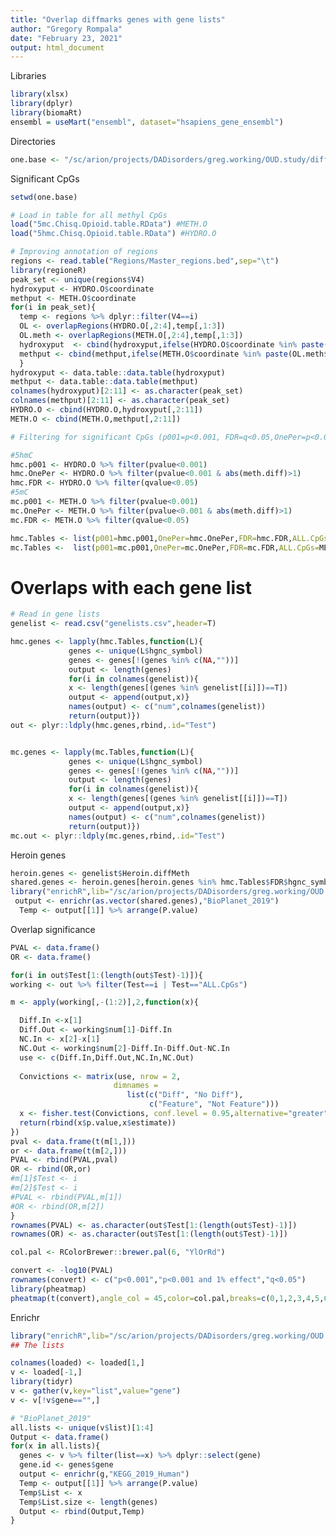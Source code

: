 ---
title: "Overlap diffmarks genes with gene lists"
author: "Gregory Rompala"
date: "February 23, 2021"
output: html_document
---

Libraries
```{r,message=FALSE}
library(xlsx)
library(dplyr)
library(biomaRt)
ensembl = useMart("ensembl", dataset="hsapiens_gene_ensembl")

```

Directories
```{r}
one.base <- "/sc/arion/projects/DADisorders/greg.working/OUD.study/diffanalysis"
```


Significant CpGs
```{r}
setwd(one.base)

# Load in table for all methyl CpGs
load("5mc.Chisq.Opioid.table.RData") #METH.O
load("5hmc.Chisq.Opioid.table.RData") #HYDRO.O

# Improving annotation of regions
regions <- read.table("Regions/Master_regions.bed",sep="\t")
library(regioneR)
peak_set <- unique(regions$V4)
hydroxyput <- HYDRO.O$coordinate
methput <- METH.O$coordinate
for(i in peak_set){
  temp <- regions %>% dplyr::filter(V4==i)
  OL <- overlapRegions(HYDRO.O[,2:4],temp[,1:3])
  OL.meth <- overlapRegions(METH.O[,2:4],temp[,1:3])
  hydroxyput  <- cbind(hydroxyput,ifelse(HYDRO.O$coordinate %in% paste(OL$chr,OL$startA,sep="."),"1","0"))
  methput <- cbind(methput,ifelse(METH.O$coordinate %in% paste(OL.meth$chr,OL.meth$startA,sep="."),"1","0"))
  }
hydroxyput <- data.table::data.table(hydroxyput)
methput <- data.table::data.table(methput)
colnames(hydroxyput)[2:11] <- as.character(peak_set)
colnames(methput)[2:11] <- as.character(peak_set)
HYDRO.O <- cbind(HYDRO.O,hydroxyput[,2:11])
METH.O <- cbind(METH.O,methput[,2:11])

# Filtering for significant CpGs (p001=p<0.001, FDR=q<0.05,OnePer=p<0.001+1%effect size)

#5hmC
hmc.p001 <- HYDRO.O %>% filter(pvalue<0.001)
hmc.OnePer <- HYDRO.O %>% filter(pvalue<0.001 & abs(meth.diff)>1)
hmc.FDR <- HYDRO.O %>% filter(qvalue<0.05)
#5mC
mc.p001 <- METH.O %>% filter(pvalue<0.001)
mc.OnePer <- METH.O %>% filter(pvalue<0.001 & abs(meth.diff)>1)
mc.FDR <- METH.O %>% filter(qvalue<0.05)

hmc.Tables <- list(p001=hmc.p001,OnePer=hmc.OnePer,FDR=hmc.FDR,ALL.CpGs=HYDRO.O)
mc.Tables <-  list(p001=mc.p001,OnePer=mc.OnePer,FDR=mc.FDR,ALL.CpGs=METH.O)
```

# Overlaps with each gene list
```{r}
# Read in gene lists
genelist <- read.csv("genelists.csv",header=T)

hmc.genes <- lapply(hmc.Tables,function(L){
             genes <- unique(L$hgnc_symbol)
             genes <- genes[!(genes %in% c(NA,""))]
             output <- length(genes)
             for(i in colnames(genelist)){
             x <- length(genes[(genes %in% genelist[[i]])==T])
             output <- append(output,x)} 
             names(output) <- c("num",colnames(genelist))
             return(output)})
out <- plyr::ldply(hmc.genes,rbind,.id="Test")


mc.genes <- lapply(mc.Tables,function(L){
             genes <- unique(L$hgnc_symbol)
             genes <- genes[!(genes %in% c(NA,""))]
             output <- length(genes)
             for(i in colnames(genelist)){
             x <- length(genes[(genes %in% genelist[[i]])==T])
             output <- append(output,x)} 
             names(output) <- c("num",colnames(genelist))
             return(output)})
mc.out <- plyr::ldply(mc.genes,rbind,.id="Test")         
```

Heroin genes
```{r}
heroin.genes <- genelist$Heroin.diffMeth
shared.genes <- heroin.genes[heroin.genes %in% hmc.Tables$FDR$hgnc_symbol | heroin.genes %in% mc.Tables$FDR$hgnc_symbol]
library("enrichR",lib="/sc/arion/projects/DADisorders/greg.working/OUD.study")
 output <- enrichr(as.vector(shared.genes),"BioPlanet_2019")
  Temp <- output[[1]] %>% arrange(P.value)

```


Overlap significance
```{r}

PVAL <- data.frame()
OR <- data.frame()

for(i in out$Test[1:(length(out$Test)-1)]){
working <- out %>% filter(Test==i | Test=="ALL.CpGs")

m <- apply(working[,-(1:2)],2,function(x){

  Diff.In <-x[1]
  Diff.Out <- working$num[1]-Diff.In
  NC.In <- x[2]-x[1]
  NC.Out <- working$num[2]-Diff.In-Diff.Out-NC.In
  use <- c(Diff.In,Diff.Out,NC.In,NC.Out)
  
  Convictions <- matrix(use, nrow = 2,
                       dimnames =
                          list(c("Diff", "No Diff"),
                               c("Feature", "Not Feature")))
  x <- fisher.test(Convictions, conf.level = 0.95,alternative="greater") # Two-sided defaul
  return(rbind(x$p.value,x$estimate))
})
pval <- data.frame(t(m[1,]))
or <- data.frame(t(m[2,]))
PVAL <- rbind(PVAL,pval)
OR <- rbind(OR,or)
#m[1]$Test <- i
#m[2]$Test <- i
#PVAL <- rbind(PVAL,m[1])
#OR <- rbind(OR,m[2])
}
rownames(PVAL) <- as.character(out$Test[1:(length(out$Test)-1)])
rownames(OR) <- as.character(out$Test[1:(length(out$Test)-1)])

col.pal <- RColorBrewer::brewer.pal(6, "YlOrRd")

convert <- -log10(PVAL)
rownames(convert) <- c("p<0.001","p<0.001 and 1% effect","q<0.05")
library(pheatmap)
pheatmap(t(convert),angle_col = 45,color=col.pal,breaks=c(0,1,2,3,4,5,6))
```

Enrichr
```{r}
library("enrichR",lib="/sc/arion/projects/DADisorders/greg.working/OUD.")
## The lists

colnames(loaded) <- loaded[1,]
v <- loaded[-1,]
library(tidyr)
v <- gather(v,key="list",value="gene")
v <- v[!v$gene=="",]

# "BioPlanet_2019"
all.lists <- unique(v$list)[1:4]
Output <- data.frame()
for(x in all.lists){
  genes <- v %>% filter(list==x) %>% dplyr::select(gene)
  gene.id <- genes$gene
  output <- enrichr(g,"KEGG_2019_Human")
  Temp <- output[[1]] %>% arrange(P.value)
  Temp$List <- x
  Temp$List.size <- length(genes)
  Output <- rbind(Output,Temp)
}
```

